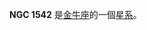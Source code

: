 {{NGCInfoBox|NGCID=NGC 1542|發現者=阿爾伯特·馬爾夫|發現日期=1863年11月18日|其他編號=UGC 3003,MCG 1-11-16,ZWG 418.17|曆元=J2000.0|赤經=4時17分14.1秒
|赤緯=4°46'55"|星座=金牛座|星體=星系|星等=14.1|表面亮度=13.5|藍等=14.9}}

'''NGC 1542''' 是[[金牛座|金牛座]]的一個[[星系|星系]]。

{{NGCReference|1542}}

{{Catalogs|NGC=1542}}
